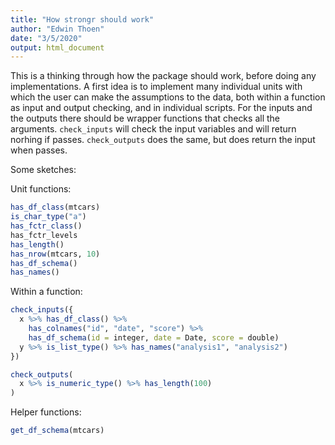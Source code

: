 ```yaml
---
title: "How strongr should work"
author: "Edwin Thoen"
date: "3/5/2020"
output: html_document
---
```


This is a thinking through how the package should work, before doing any implementations. A first idea is to implement many individual units with which the user can make the assumptions to the data, both within a function as input and output checking, and in individual scripts. For the inputs and the outputs there should be wrapper functions that checks all the arguments. `check_inputs` will check the input variables and will return norhing if passes. `check_outputs` does the same, but does return the input when passes.

Some sketches:

Unit functions:

```r
has_df_class(mtcars)
is_char_type("a")
has_fctr_class()
has_fctr_levels
has_length()
has_nrow(mtcars, 10)
has_df_schema()
has_names()
```

Within a function:

```r
check_inputs({
  x %>% has_df_class() %>%
    has_colnames("id", "date", "score") %>% 
    has_df_schema(id = integer, date = Date, score = double)
  y %>% is_list_type() %>% has_names("analysis1", "analysis2")
})

check_outputs(
  x %>% is_numeric_type() %>% has_length(100)
)
```

Helper functions:

```r
get_df_schema(mtcars)
```


